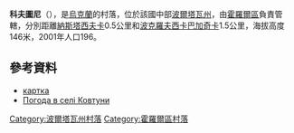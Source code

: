{{coord|49|50|0|N|33|11|21|E|scale:100000_region:UA|display=title}}

'''科夫圖尼'''（{{lang-uk|Ковтуни}}），是[[烏克蘭|烏克蘭]]的村落，位於該國中部[[波爾塔瓦州|波爾塔瓦州]]，由[[霍羅爾區|霍羅爾區]]負責管轄，分別距離[[納斯塔西夫卡_(霍羅爾區)|納斯塔西夫卡]]0.5公里和[[波克羅夫西卡巴加奇卡|波克羅夫西卡巴加奇卡]]1.5公里，海拔高度146米，2001年人口196。

==參考資料==
*[http://gska2.rada.gov.ua/pls/z7502/A005?rdat1=25.04.2009&rf7571=26783 картка]{{dead link|date=2018年4月 |bot=InternetArchiveBot |fix-attempted=yes }}
* [http://weather.in.ua/ua/poltavskaja/10909 Погода в селі Ковтуни] {{Wayback|url=http://weather.in.ua/ua/poltavskaja/10909 |date=20160305192153 }}

{{DEFAULTSORT:Ковтуни}}
[[Category:波爾塔瓦州村落|Category:波爾塔瓦州村落]]
[[Category:霍羅爾區村落|Category:霍羅爾區村落]]


{{Poltava-geo-stub}}